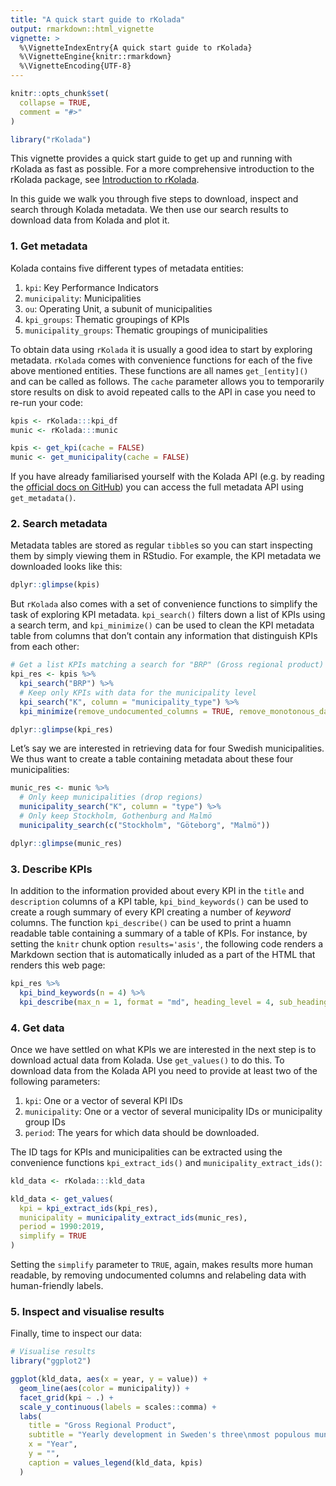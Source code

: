 ```yaml
---
title: "A quick start guide to rKolada"
output: rmarkdown::html_vignette
vignette: >
  %\VignetteIndexEntry{A quick start guide to rKolada}
  %\VignetteEngine{knitr::rmarkdown}
  %\VignetteEncoding{UTF-8}
---
```


```r
knitr::opts_chunk$set(
  collapse = TRUE,
  comment = "#>"
)
```

```r
library("rKolada")
```

This vignette provides a quick start guide to get up and running with rKolada as fast as possible. For a more comprehensive introduction to the rKolada package, see [Introduction to rKolada](introduction-to-rkolada.html).

In this guide we walk you through five steps to download, inspect and search through Kolada metadata. We then use our search results to download data from Kolada and plot it.

### 1. Get metadata

Kolada contains five different types of metadata entities: 

1. `kpi`: Key Performance Indicators
1. `municipality`: Municipalities
1. `ou`: Operating Unit, a subunit of municipalities
1. `kpi_groups`: Thematic groupings of KPIs
1. `municipality_groups`: Thematic groupings of municipalities

To obtain data using `rKolada` it is usually a good idea to start by exploring metadata. `rKolada` comes with convenience functions for each of the five above mentioned entities. These functions are all names `get_[entity]()` and can be called as follows. The `cache` parameter allows you to temporarily store results on disk to avoid repeated calls to the API in case you need to re-run your code:

```r
kpis <- rKolada:::kpi_df
munic <- rKolada:::munic
```


```r
kpis <- get_kpi(cache = FALSE)
munic <- get_municipality(cache = FALSE)
```

If you have already familiarised yourself with the Kolada API (e.g. by reading the [official docs on GitHub](https://github.com/Hypergene/kolada)) you can access the full metadata API using `get_metadata()`.

### 2. Search metadata

Metadata tables are stored as regular `tibble`s so you can start inspecting them by simply viewing them in RStudio. For example, the KPI metadata we downloaded looks like this:

```r
dplyr::glimpse(kpis)
```

But `rKolada` also comes with a set of convenience functions to simplify the task of exploring KPI metadata. `kpi_search()` filters down a list of KPIs using a search term, and `kpi_minimize()` can be used to clean the KPI metadata table from columns that don't contain any information that distinguish KPIs from each other:

```r
# Get a list KPIs matching a search for "BRP" (Gross regional product)
kpi_res <- kpis %>%
  kpi_search("BRP") %>%
  # Keep only KPIs with data for the municipality level
  kpi_search("K", column = "municipality_type") %>%
  kpi_minimize(remove_undocumented_columns = TRUE, remove_monotonous_data = TRUE)

dplyr::glimpse(kpi_res)
```

Let's say we are interested in retrieving data for four Swedish municipalities. We thus want to create a table containing metadata about these four municipalities:

```r
munic_res <- munic %>% 
  # Only keep municipalities (drop regions)
  municipality_search("K", column = "type") %>% 
  # Only keep Stockholm, Gothenburg and Malmö
  municipality_search(c("Stockholm", "Göteborg", "Malmö"))

dplyr::glimpse(munic_res)
```



### 3. Describe KPIs

In addition to the information provided about every KPI in the `title` and `description` columns of a KPI table, `kpi_bind_keywords()` can be used to create a rough summary of every KPI creating a number of _keyword_ columns. The function `kpi_describe()` can be used to print a huamn readable table containing a summary of a table of KPIs. For instance, by setting the `knitr` chunk option `results='asis'`, the following code renders a Markdown section that is automatically inluded as a part of the HTML that renders this web page:

```r
kpi_res %>%
  kpi_bind_keywords(n = 4) %>% 
  kpi_describe(max_n = 1, format = "md", heading_level = 4, sub_heading_level = 5)
```

### 4. Get data

Once we have settled on what KPIs we are interested in the next step is to download actual data from Kolada. Use `get_values()` to do this. To download data from the Kolada API you need to provide at least two of the following parameters:

1. `kpi`: One or a vector of several KPI IDs
1. `municipality`: One or a vector of several municipality IDs or municipality group IDs
1. `period`: The years for which data should be downloaded.

The ID tags for KPIs and municipalities can be extracted using the convenience functions `kpi_extract_ids()` and `municipality_extract_ids()`:

```r
kld_data <- rKolada:::kld_data
```


```r
kld_data <- get_values(
  kpi = kpi_extract_ids(kpi_res),
  municipality = municipality_extract_ids(munic_res),
  period = 1990:2019,
  simplify = TRUE
)
```

Setting the `simplify` parameter to `TRUE`, again, makes results more human readable, by removing undocumented columns and relabeling data with human-friendly labels.


### 5. Inspect and visualise results

Finally, time to inspect our data:

```r
# Visualise results
library("ggplot2")

ggplot(kld_data, aes(x = year, y = value)) +
  geom_line(aes(color = municipality)) +
  facet_grid(kpi ~ .) +
  scale_y_continuous(labels = scales::comma) +
  labs(
    title = "Gross Regional Product",
    subtitle = "Yearly development in Sweden's three\nmost populous municipalities",
    x = "Year",
    y = "",
    caption = values_legend(kld_data, kpis)
  )
```



